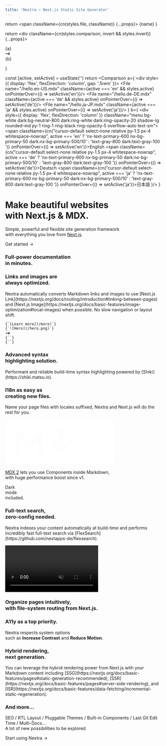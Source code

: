 ```yaml
---
title: 'Nextra – Next.js Static Site Generator'
---
```





  return <span className={cn(styles.file, className)} {...props}>
    {name}
  </span>
}

  return <div className={cn(styles.comparison, invert && styles.invert)} {...props}>
    <div>{a}</div>
    <svg xmlns="http://www.w3.org/2000/svg" width="1.2em" viewBox="0 0 20 20" fill="currentColor">
      <path fillRule="evenodd" d="M12.293 5.293a1 1 0 011.414 0l4 4a1 1 0 010 1.414l-4 4a1 1 0 01-1.414-1.414L14.586 11H3a1 1 0 110-2h11.586l-2.293-2.293a1 1 0 010-1.414z" clipRule="evenodd" />
    </svg>
    <div>{b}</div>
  </div>
}

  const [active, setActive] = useState('')
  return <Comparison a={
    <div style={{ display: 'flex', flexDirection: 'column', gap: '.5rem' }}>
      <File name="/hello.en-US.mdx" className={active === 'en' && styles.active} onPointerOver={() => setActive('en')}/>
      <File name="/hello.de-DE.mdx" className={active === 'de' && styles.active} onPointerOver={() => setActive('de')}/>
      <File name="/hello.ja-JP.mdx" className={active === 'ja' && styles.active} onPointerOver={() => setActive('ja')}/>
    </div>
  } b={
    <div
      style={{ display: 'flex', flexDirection: 'column' }}
      className="menu bg-white dark:bg-neutral-800 dark:ring-white dark:ring-opacity-20 shadow-lg rounded-md py-1 ring-1 ring-black ring-opacity-5 overflow-auto text-sm">
      <span className={cn("cursor-default select-none relative py-1.5 px-4 whitespace-nowrap", active === 'en' ? 'nx-text-primary-600 nx-bg-primary-50 dark:nx-bg-primary-500/10' : 'text-gray-800 dark:text-gray-100 ')} onPointerOver={() => setActive('en')}>English</span>
      <span className={cn("cursor-default select-none relative py-1.5 px-4 whitespace-nowrap", active === 'de' ? 'nx-text-primary-600 nx-bg-primary-50 dark:nx-bg-primary-500/10' : 'text-gray-800 dark:text-gray-100 ')} onPointerOver={() => setActive('de')}>Deutsch</span>
      <span className={cn("cursor-default select-none relative py-1.5 px-4 whitespace-nowrap", active === 'ja' ? 'nx-text-primary-600 nx-bg-primary-50 dark:nx-bg-primary-500/10' : 'text-gray-800 dark:text-gray-100 ')} onPointerOver={() => setActive('ja')}>日本語</span>
    </div>
  }/>
}

<div className="home-content">
  <div className="content-container">
    <h1 className="headline">Make beautiful websites <br className='sm:block hidden'/>with Next.js & MDX.</h1>
    <p className="subtitle">Simple, powerful and flexible site generation framework <br className='sm:block hidden'/>with everything you love from <a className="nextjs-link" href="https://nextjs.org" target="_blank">Next.js</a>.</p>
    <p className="subtitle">
      <Link className={styles.cta} href="/docs">Get started <span>→</span></Link>
    </p>
  </div>

  <style jsx>{`
    .content-container {
      max-width: 90rem;
      padding-left: max(env(safe-area-inset-left),1.5rem);
      padding-right: max(env(safe-area-inset-right),1.5rem);
      margin: 0 auto;
    }
    .features-container {
      margin: 4rem 0 0;
      padding: 4rem 0;
      background-color: #f3f4f6;
      border-bottom: 1px solid #e5e7eb;
    }
    :global(.dark) .features-container {
      background-color: #000;
      border-bottom: 1px solid rgb(38,38,38);
    }
    .headline {
      font-size: 3.125rem;
      font-size: min(4.375rem, max(8vw, 2.5rem));
      font-weight: 700;
      font-feature-settings: initial;
      letter-spacing: -.12rem;
      margin-left: -0.2rem;
      margin-top: 3.4rem;
      line-height: 1.1;
    }
    .subtitle {
      font-size: 1.3rem;
      font-size: min(1.3rem, max(3.5vw, 1.2rem));
      font-feature-settings: initial;
      line-height: 1.6;
    }
    .nextjs-link {
      color: currentColor;
      text-decoration: none;
      font-weight: 600;
    }
    :global(#docs-card) {
      background-image: url(/assets/card-1.png);
      background-size: cover;
      color: #fff;
      text-shadow: 0 0 1rem rgba(0,0,0,0.1);
    }
    :global(.dark #docs-card) {
      background-image: url(/assets/card-1.dark.png);
    }
    :global(#highlighting-card) {
      min-height: 300px;
      background-image: linear-gradient(to top, transparent, #fff 50%), url(/assets/syntax-highlighting.svg);
      background-size: 634px;
      background-position: -6px calc(100% + 4px);
      background-repeat: no-repeat;
    }
    :global(.dark #highlighting-card) {
      background-image: linear-gradient(to top, transparent, #202020 50%), url(/assets/syntax-highlighting.svg);
    }
    :global(.feat-darkmode) {
      min-height: 300px;
    }
    :global(.feat-darkmode h3) {
      font-size: 48px;
    }
    :global(#search-card) {
      display: flex;
      flex-direction: column;
      justify-content: center;
    }
    :global(#search-card p) {
      max-width: 320px;
    }
    :global(#search-card video) {
      position: absolute;
      right: 0;
      top: 24px;
      height: 430px;
      pointer-events: none;
      max-width: 60%;
    }
    :global(#fs-card) {
      min-height: 240px;
    }
    :global(#fs-card h3) {
      text-align: left;
      width: min(300px, 41%);
      min-width: 155px;
    }
    :global(#a11y-card) {
      background-image: url(/assets/high-contrast.png);
      background-position: -160px 160px;
    }
    @media screen and (max-width: 1300px) {
      :global(#a11y-card) {
        background-image: linear-gradient(to bottom, white, transparent), url(/assets/high-contrast.png);
      }
    }
    @media screen and (max-width: 1200px) {
      :global(#highlighting-card) {
        aspect-ratio: auto;
      }
      :global(.feat-darkmode h3) {
        font-size: 4vw;
        font-size: min(48px, max(4vw, 30px));
      }
      :global(#search-card video) {
        aspect-ratio: 787/623;
        height: auto;
      }
      .headline {
        letter-spacing: -.08rem;
      }
    }
    @media screen and (max-width: 1024px) {
      :global(#docs-card) {
        aspect-ratio: 135/86;
      }
      :global(#search-card) {
        aspect-ratio: 8/3;
      }
      :global(#search-card h3) {
        text-align: left;
      }
      :global(#highlighting-card) {
        background-size: 136%;
      }
      :global(#a11y-card) {
        background-image: url(/assets/high-contrast.png);
        background-position: center 160px;
      }
    }
    @media screen and (max-width: 768px) {
      :global(#docs-card) {
        background-position: -26px 0;
        background-size: 250%;
        min-height: 348px;
        width: 100%;
        aspect-ratio: auto;
      }
    }
    @media screen and (max-width: 640px) {
      :global(#search-card) {
        aspect-ratio: 2.5/2;
        justify-content: flex-start;
        align-items: stretch;
        min-height: 350px;
      }
      :global(#search-card h3) {
        text-align: center;
      }
      :global(#search-card p) {
        max-width: 100%;
      }
      :global(#search-card video) {
        left: 0;
        margin: auto;
        top: 52%;
        max-width: 100%;
      }
    }
  `}</style>

  <div className="features-container">
    <div className="content-container">
      <Features>
        <Feature large centered id="docs-card">
          <h3>Full-power documentation <br className="show-on-mobile"/>in minutes.</h3>
        </Feature>
        <Feature centered>
          <div className="h-full flex flex-col justify-between">
            <h3>Links and images are <br className="show-on-mobile"/>always <span style={{ fontWeight: 300 }}>optimized</span>.</h3>
            <p className='text-left mb-8'>Nextra automatically converts Markdown links and images to use [Next.js Link](https://nextjs.org/docs/routing/introduction#linking-between-pages) and [Next.js Image](https://nextjs.org/docs/basic-features/image-optimization#local-images) when possible. No slow navigation or layout shift.</p>
            <div>
              <div className={styles.optimization}>
                <div style={{ fontSize: '.9rem' }} className="leading-8">
                  <code>{`[Learn more](/more)`}</code>
                  <br/>
                  <code>{`![Hero](/hero.png)`}</code>
                </div>
              </div>
              <div className="flex justify-center text-neutral-400 my-6">
                <svg xmlns="http://www.w3.org/2000/svg" width="1.2em" viewBox="0 0 20 20" fill="currentColor" className="rotate-90">
                  <path fillRule="evenodd" d="M12.293 5.293a1 1 0 011.414 0l4 4a1 1 0 010 1.414l-4 4a1 1 0 01-1.414-1.414L14.586 11H3a1 1 0 110-2h11.586l-2.293-2.293a1 1 0 010-1.414z" clipRule="evenodd" />
                </svg>
              </div>
              <div className={styles.optimization}>
                <div style={{ fontSize: '.9rem' }} className="leading-8">
                  <code>{`<Link .../>`}</code>
                  <br/>
                  <code>{`<Image .../>`}</code>
                </div>
              </div>
            </div>
          </div>
        </Feature>
        <Feature id="highlighting-card">
          <h3>Advanced syntax <br className="show-on-mobile"/>highlighting solution.</h3>
          <p>Performant and reliable build-time syntax highlighting powered by [Shiki](https://shiki.matsu.io).</p>
        </Feature>
        <Feature>
          <h3>I18n as easy as <br className="show-on-mobile"/>creating new files.</h3>
          <p className='mb-4'>Name your page files with locales suffixed, Nextra and Next.js will do the rest for you.</p>
          <I18n/>
        </Feature>
        <Feature centered style={{
          display: 'flex',
          flexDirection: 'column',
          alignItems: 'center',
          justifyContent: 'center',
          backgroundImage: 'url(/assets/gradient-bg.jpeg)',
          backgroundSize: 'cover',
          backgroundPosition: 'center',
          color: '#fff'
        }}>
          <svg width="70%" viewBox="0 0 69 29" fill="none" xmlns="http://www.w3.org/2000/svg" style={{
            filter: 'drop-shadow(0 2px 10px rgba(0, 0, 0, .1))'
          }}>
            <path fillRule="evenodd" clipRule="evenodd" d="M66.375 0.375H2.625C1.38236 0.375 0.375 1.38236 0.375 2.625V25.875C0.375 27.1176 1.38236 28.125 2.625 28.125H66.375C67.6176 28.125 68.625 27.1176 68.625 25.875V2.625C68.625 1.38236 67.6176 0.375 66.375 0.375ZM23.625 5.75368V9.375V21.875H20.625V12.9963L16.1857 17.4357L15.125 18.4963L14.0643 17.4357L9.75 13.1213V22H6.75V9.5V5.87868L9.31066 8.43934L15.125 14.2537L21.0643 8.31434L23.625 5.75368ZM29.5607 12.5643L33.75 16.7537V5.375H36.75V16.7537L40.9393 12.5643L43.0607 14.6857L36.3107 21.4357L35.25 22.4963L34.1893 21.4357L27.4393 14.6857L29.5607 12.5643ZM62.3105 19.5592L56.1228 13.3736L62.4357 7.06066L60.3143 4.93934L54.0011 11.2526L47.6855 4.93916L45.5645 7.06084L51.8798 13.3739L45.6893 19.5643L47.8107 21.6857L54.0014 15.4949L60.1895 21.6808L62.3105 19.5592Z" fill="#fff"/>
          </svg>
          <p style={{
            textShadow: '0 2px 4px rgb(0 0 0 / 20%)'
          }}><a href="https://mdxjs.com/blog/v2" target="_blank" style={{ color: 'currentColor' }}>MDX 2</a> lets you use Components inside Markdown, <br className="hide-medium"/>with huge performance boost since v1.</p>
        </Feature>
        <Feature centered className="feat-darkmode" style={{
          display: 'flex',
          alignItems: 'center',
          justifyContent: 'center',
          // border: '1px solid #2a2a2a'
        }}>
          <motion.div
            animate={{
              backgroundPosition: ['0% 0%', '50% 40%', '50% 40%', '100% 100%'],
              backgroundImage: [`radial-gradient(farthest-corner, #e2e5ea, #e2e5ea)`, 'radial-gradient(farthest-corner, #06080a, #e2e5ea)', 'radial-gradient(farthest-corner, #06080a, #e2e5ea)', 'radial-gradient(farthest-corner, #e2e5ea, #e2e5ea)'],
            }}
            transition={{
              backgroundPosition: {
                times: [0, .5, .5, 1],
                type: 'spring',
                repeat: Infinity,
                duration: 10,
                delay: 1
              },
              backgroundImage: {
                times: [0, .2, .8, 1],
                repeat: Infinity,
                duration: 10,
                delay: 1
              },
            }}
            style={{
              position: 'absolute',
              top: 0,
              left: 0,
              width: '100%',
              height: '100%',
              backgroundImage: `radial-gradient(farthest-corner, #06080a, #e2e5ea)`,
              backgroundSize: '400% 400%',
              backgroundRepeat: 'no-repeat',
            }}
          />
          <motion.h3
            animate={{
              color: ['#dae5ff', '#fff', '#fff', '#dae5ff'],
            }}
            transition={{
              color: {
                times: [.25, .35, .7, .8],
                type: 'spring',
                repeat: Infinity,
                duration: 10,
                delay: 1
              },
            }}
            style={{
              position: 'relative',
              mixBlendMode: 'difference',
            }}
          >Dark <br/>mode <br/>included.</motion.h3>
        </Feature>
        <Feature large lightOnly id="search-card" >
          <div style={{ zIndex: 2}}>
            <h3>Full-text search, <br/>zero-config needed.</h3>
            <p>Nextra indexes your content automatically at build-time and performs incredibly fast full-text search via [FlexSearch](https://github.com/nextapps-de/flexsearch).</p>
          </div>
          <div className="absolute w-full h-full inset-0 hidden sm:block" style={{ background: 'linear-gradient(to right, white 250px, transparent)', zIndex: 1 }}/>
          <video autoPlay="autoplay" loop muted playsInline>
            <source src="/assets/search.mp4" type="video/mp4"/>
          </video>
        </Feature>
        <Feature large id="fs-card" style={{
          color: 'white',
          backgroundImage: 'url(/assets/routing.png), url(/assets/gradient-bg.jpeg)',
          backgroundSize: '140%, 180%',
          backgroundPosition: '130px -8px, top',
          backgroundRepeat: 'no-repeat',
          textShadow: '0 1px 6px rgb(38 59 82 / 18%)',
          aspectRatio: '1.765',
        }}>
          <h3>Organize pages intuitively, <br/>with file-system routing from Next.js.</h3>
        </Feature>
        <Feature id="a11y-card" className='border border-neutral-200 dark:border-neutral-700' style={{
          backgroundSize: 750,
          backgroundRepeat: 'no-repeat',
          clipPath: 'none',
          borderRadius: '1em',
          minHeight: 288
        }}>
          <h3>A11y as a top priority.</h3>
          <p>Nextra respects system options <br className="show-on-mobile"/>such as <b>Increase Contrast</b> and <b>Reduce Motion</b>.</p>
        </Feature>
        <Feature>
          <h3>Hybrid rendering, <br/>next generation.</h3>
          <p>You can leverage the hybrid rendering power from Next.js with your Markdown content including [SSG](https://nextjs.org/docs/basic-features/pages#static-generation-recommended), [SSR](https://nextjs.org/docs/basic-features/pages#server-side-rendering), and [ISR](https://nextjs.org/docs/basic-features/data-fetching/incremental-static-regeneration).</p>
        </Feature>
        <Feature large>
          <h3>And more...</h3>
          <p>SEO / RTL Layout / Pluggable Themes / Built-in Components / Last Git Edit Time / Multi-Docs...<br/>A lot of new possibilities to be explored.</p>
          <p className="subtitle"><Link className="!no-underline" href="/docs">Start using Nextra →</Link></p>
        </Feature>
      </Features>
    </div>
  </div>
</div>
